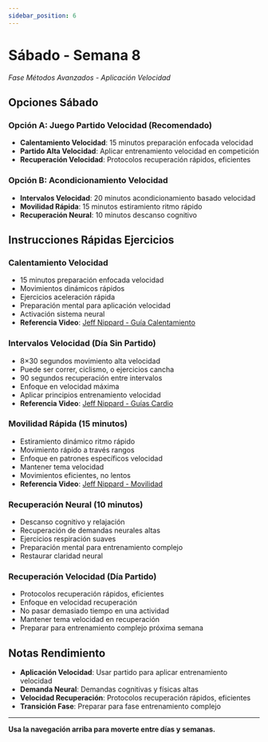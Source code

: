 ```yaml
---
sidebar_position: 6
---
```



<WorkoutNav weekNumber={8} />

# Sábado - Semana 8

_Fase Métodos Avanzados - Aplicación Velocidad_

## Opciones Sábado

### Opción A: Juego Partido Velocidad (Recomendado)
- **Calentamiento Velocidad**: 15 minutos preparación enfocada velocidad
- **Partido Alta Velocidad**: Aplicar entrenamiento velocidad en competición
- **Recuperación Velocidad**: Protocolos recuperación rápidos, eficientes

### Opción B: Acondicionamiento Velocidad
- **Intervalos Velocidad**: 20 minutos acondicionamiento basado velocidad
- **Movilidad Rápida**: 15 minutos estiramiento ritmo rápido
- **Recuperación Neural**: 10 minutos descanso cognitivo

## Instrucciones Rápidas Ejercicios

### Calentamiento Velocidad
- 15 minutos preparación enfocada velocidad
- Movimientos dinámicos rápidos
- Ejercicios aceleración rápida
- Preparación mental para aplicación velocidad
- Activación sistema neural
- **Referencia Video**: [Jeff Nippard - Guía Calentamiento](https://www.youtube.com/watch?v=8wPpK6xW9s8)

### Intervalos Velocidad (Día Sin Partido)
- 8×30 segundos movimiento alta velocidad
- Puede ser correr, ciclismo, o ejercicios cancha
- 90 segundos recuperación entre intervalos
- Enfoque en velocidad máxima
- Aplicar principios entrenamiento velocidad
- **Referencia Video**: [Jeff Nippard - Guías Cardio](https://www.youtube.com/watch?v=Kl0ht3ow8TQ)

### Movilidad Rápida (15 minutos)
- Estiramiento dinámico ritmo rápido
- Movimiento rápido a través rangos
- Enfoque en patrones específicos velocidad
- Mantener tema velocidad
- Movimientos eficientes, no lentos
- **Referencia Video**: [Jeff Nippard - Movilidad](https://www.youtube.com/watch?v=8wPpK6xW9s8)

### Recuperación Neural (10 minutos)
- Descanso cognitivo y relajación
- Recuperación de demandas neurales altas
- Ejercicios respiración suaves
- Preparación mental para entrenamiento complejo
- Restaurar claridad neural

### Recuperación Velocidad (Día Partido)
- Protocolos recuperación rápidos, eficientes
- Enfoque en velocidad recuperación
- No pasar demasiado tiempo en una actividad
- Mantener tema velocidad en recuperación
- Preparar para entrenamiento complejo próxima semana

## Notas Rendimiento
- **Aplicación Velocidad**: Usar partido para aplicar entrenamiento velocidad
- **Demanda Neural**: Demandas cognitivas y físicas altas
- **Velocidad Recuperación**: Protocolos recuperación rápidos, eficientes
- **Transición Fase**: Preparar para fase entrenamiento complejo

---

**Usa la navegación arriba para moverte entre días y semanas.**